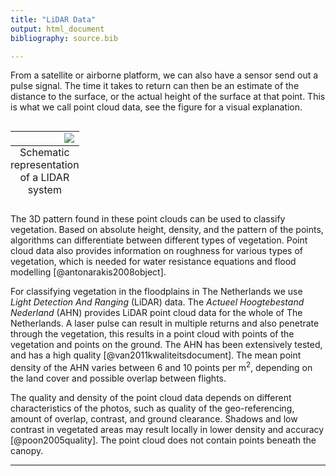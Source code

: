 ```yaml
---
title: "LiDAR Data"
output: html_document
bibliography: source.bib

---
```




From a satellite or airborne platform, we can also have a sensor send out a pulse signal. The time it takes to return can then be an estimate of the distance to the surface, or the actual height of the surface at that point. This is what we call point cloud data, see the figure for a visual explanation. 

<table class="image", align="right">
<tr><td><img src="figures/pointcloud1.png" align="right"></td></tr>
<caption align="bottom">Schematic representation of a LIDAR system</caption>
</table>

The  3D  pattern found in these point clouds can be used to classify vegetation. Based on absolute height, density, and the pattern of the  points, algorithms  can  differentiate  between different  types  of  vegetation. Point cloud  data also  provides information on roughness for various types of vegetation, which is needed for water resistance equations and flood modelling [@antonarakis2008object].

For classifying vegetation in the floodplains in The Netherlands we use *Light Detection And Ranging* (LiDAR) data. The *Actueel Hoogtebestand Nederland* (AHN) provides LiDAR point cloud data for the whole of The Netherlands. A laser pulse can result in multiple returns and also penetrate through the vegetation, this results in a point cloud with points of the vegetation and points on the ground. The AHN has been extensively tested, and has a high quality [@van2011kwaliteitsdocument]. The mean point density of the AHN varies between 6 and 10 points per m<sup>2</sup>, depending on the land cover and possible overlap between flights.

The quality and density of the point cloud data depends on different characteristics of the photos, such as quality of the geo-referencing, amount of overlap, contrast, and ground clearance. Shadows and low contrast in vegetated areas may result locally in lower density and accuracy [@poon2005quality]. The point cloud does not contain points beneath the canopy.

***